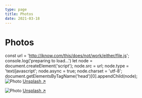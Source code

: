 ```yaml
---
type: page
title: Photos
date: 2021-03-18
---
```

# Photos
const url = 'http://iknow.com/this/does/not/work/either/file.js';
console.log('preparing to load...')
        let node = document.createElement('script');
        node.src = url;
        node.type = 'text/javascript';
        node.async = true;
        node.charset = 'utf-8';
        document.getElementsByTagName('head')[0].appendChild(node);        
<Image
  src="/images/photo2.jpg"
  alt="Photo"
  width={1125}
  height={750}
  priority
  className="next-image"
/>
[Unsplash ↗ ](https://unsplash.com/photos/WeYamle9fDM)

<Image
  src="/images/photo.jpg"
  alt="Photo"
  width={1125}
  height={750}
  priority
  className="next-image"
/>
[Unsplash ↗ ](https://unsplash.com/photos/ndN00KmbJ1c)
